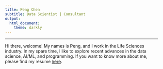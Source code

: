 ```yaml
---
title: Peng Chen
subtitle: Data Scientist | Consultant
output: 
  html_document:
    theme: darkly
---
```


------------------------------------------------------------------------

Hi there, welcome! My names is Peng, and I work in the Life Sciences industry. In my spare time, I like to explore recent advances in the data science, AI/ML, and programming. If you want to know more about me, please find my resume [here](docs/Resume_Peng_Chen.pdf).
